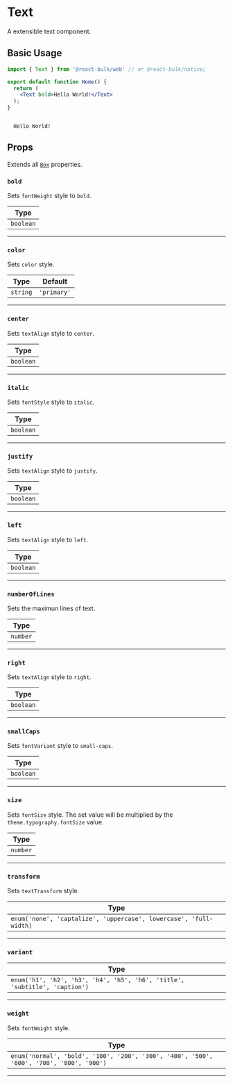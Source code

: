 
# Text

A extensible text component.

## Basic Usage

```jsx
import { Text } from '@react-bulk/web' // or @react-bulk/native;

export default function Home() {
  return (
    <Text bold>Hello World!</Text>
  );
}
```

<Code>
  <Text bold>Hello World!</Text>
</Code>

## Props

Extends all [`Box`](/docs/components/core/box) properties.

### `bold`

Sets `fontWeight` style to `bold`.

| Type      |
|-----------|
| `boolean` |

---

### `color`

Sets `color` style.

| Type     | Default     |
|----------|-------------|
| `string` | `'primary'` |

---

### `center`

Sets `textAlign` style to `center`.

| Type      |
|-----------|
| `boolean` |

---

### `italic`

Sets `fontStyle` style to `italic`.

| Type      |
|-----------|
| `boolean` |

---

### `justify`

Sets `textAlign` style to `justify`.

| Type      |
|-----------|
| `boolean` |

---

### `left`

Sets `textAlign` style to `left`.

| Type      |
|-----------|
| `boolean` |

---

### `numberOfLines`

Sets the maximun lines of text.

| Type     |
|----------|
| `number` |

---

### `right`

Sets `textAlign` style to `right`.

| Type      |
|-----------|
| `boolean` |

---

### `smallCaps`

Sets `fontVariant` style to `small-caps`.

| Type      |
|-----------|
| `boolean` |

---

### `size`

Sets `fontSize` style. The set value will be multiplied by the `theme.typography.fontSize` value.

| Type     |
|----------|
| `number` |

---

### `transform`

Sets `textTransform` style.

| Type                                                              |
|-------------------------------------------------------------------|
| `enum('none', 'captalize', 'uppercase', lowercase', 'full-width)` |

---

### `variant`

| Type                                                                       |
|----------------------------------------------------------------------------|
| `enum('h1', 'h2', 'h3', 'h4', 'h5', 'h6', 'title', 'subtitle', 'caption')` |

---

### `weight`

Sets `fontWeight` style.

| Type                                                                                    |
|-----------------------------------------------------------------------------------------|
| `enum('normal', 'bold', '100', '200', '300', '400', '500', '600', '700', '800', '900')` |

---
